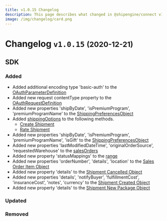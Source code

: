 ```yaml
---
title: v1.0.15 Changelog
description: This page describes what changed in @shipengine/connect v1.0.15
image: /img/changelog/card.png
---
```


Changelog `v1.0.15` <small>(2020-12-21)</small>
=========================================================

SDK
---------------------------------------
### Added
* Added additional encoding type 'basic-auth' to the [OAuthParameterDefinition](../docs/oauth/oauth-objects)
* Added new request contentType property to the [OAuthRequestDefinition](../docs/oauth/oauth-objects)
* Added new properties 'shipByDate', 'isPremiumProgram', 'premiumProgramName' to the [ShippingPreferencesObject](../docs/reference/shipping-preferences.mdx)
* Added [shippingOptions](../docs/reference/shipping-options.mdx) to the following methods.
  * [Create Shipment](../docs/reference/methods/create-shipment.mdx)
  * [Rate Shipment](../docs/reference/methods/rate-shipment.mdx)
* Added new properties 'shipByDate', 'isPremiumProgram', 'premiumProgramName', 'isGift' to the [ShippingPreferencesObject](../docs/reference/shipping-preferences.mdx)
* Added new properties 'lastModifiedDateTime', 'originalOrderSource', 'requestedWarehouse' to the [salesOrders](../docs/reference/methods/get-sales-orders-by-date.mdx)
* Added new property 'statusMappings' to the [range](../docs/reference/methods/get-sales-orders-by-date.mdx)
* Added new properties 'orderNumber', 'details', 'location' to the [Sales Order Item Object](../docs/reference/sales-order-item.mdx)
* Added new property 'details' to the [Shipment Cancelled Object](../docs/reference/methods/shipment-cancelled.mdx)
* Added new properties 'details', 'notifyBuyer', 'fulfillmentCost', 'insuranceCost', 'notes', 'currency' to the [Shipment Created Object](../docs/reference/methods/shipment-created.mdx)
* Added new property 'details' to the [Shipment New Package Object](../docs/reference/new-package-object.mdx)

### Updated

### Removed
